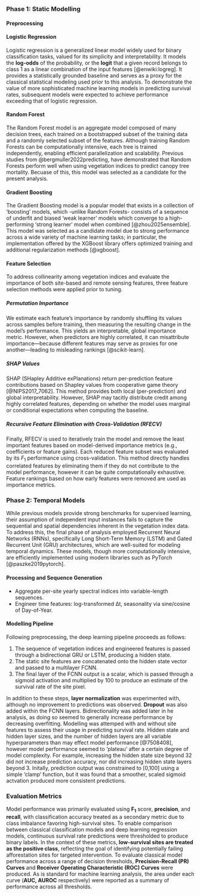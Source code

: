### Phase 1: Static Modelling

#### Preprocessing


#### Logistic Regression

Logistic regression is a generalized linear model widely used for binary classification tasks, valued for its simplicity and interpretability. It models the **log-odds** of the probability, or the **logit** that a given record belongs to class 1 as a linear combination of the input features [@enwiki:logreg]. It provides a statistically grounded baseline and serves as a proxy for the classical statistical modeling used prior to this analysis. To demonstrate the value of more sophisticated machine learning models in predicting survival rates, subsequent models were expected to achieve performance exceeding that of logistic regression.

#### Random Forest

The Random Forest model is an aggregate model composed of many decision trees, each trained on a bootstrapped subset of the training data and a randomly selected subset of the features. Although training Random Forests can be computationally intensive, each tree is trained independently, enabling efficient parallelization and scalability. Previous studies from @bergmuller2022predicting, have demonstrated that Random Forests perform well when using vegetation indices to predict canopy tree mortality. Becuase of this, this model was selected as a candidate for the present analysis.

#### Gradient Boosting

The Gradient Boosting model is a popular model that exists in a collection of 'boosting' models, which -unlike Random Forests- consists of a sequence of underfit and biased 'weak learner' models which converge to a high-performing 'strong learner' model when combined [@zhou2025ensemble]. This model was selected as a candidate model due to strong performance across a wide variety of machine learning tasks; in particular, the implementation offered by the XGBoost library offers optimized training and additional regularization methods [@xgboost].

#### Feature Selection

To address collinearity among vegetation indices and evaluate the importance of both site-based and remote sensing features,  three feature selection methods were applied prior to tuning.

##### Permutation Importance

We estimate each feature's importance by randomly shuffling its values across samples before training, then measuring the resulting change in the model’s performance. This yields an interpretable, global importance metric. However, when predictors are highly correlated, it can misattribute importance—because different features may serve as proxies for one another—leading to misleading rankings [@scikit-learn].

##### SHAP Values

SHAP (SHapley Additive exPlanations) return per-prediction feature contributions based on Shapley values from cooperative game theory [@NIPS2017_7062]. This method provides both local (per-prediction) and global interpretability. However, SHAP may tacitly distribute credit among highly correlated features, depending on whether the model uses marginal or conditional expectations when computing the baseline.

##### Recursive Feature Elimination with Cross‑Validation (RFECV)

Finally, RFECV is used to iteratively train the model and remove the least important features based on model-derived importance metrics (e.g., coefficients or feature gains). Each reduced feature subset was evaluated by its $F_1$ performance using cross-validation. This method directly handles correlated features by eliminating them if they do not contribute to the model performance, however it can be quite computationally exhaustive. Feature rankings based on how early features were removed are used as importance metrics.

### Phase 2: Temporal Models

While previous models provide strong benchmarks for supervised learning, their assumption of independent input instances fails to capture the sequential and spatial dependencies inherent in the vegetation index data. To address this, the final phase of analysis employed Recurrent Neural Networks (RNNs), specifically Long Short-Term Memory (LSTM) and Gated Recurrent Unit (GRU) architectures, which are well-suited for modeling temporal dynamics. These models, though more computationally intensive, are efficiently implemented using modern libraries such as PyTorch [@paszke2019pytorch].

#### Processing and Sequence Generation
  - Aggregate per-site yearly spectral indices into variable-length sequences.  
  - Engineer time features: log-transformed Δt, seasonality via sine/cosine of Day-of-Year.

#### Modelling Pipeline

Following preprocessing, the deep learning pipeline proceeds as follows:

1. The sequence of vegetation indices and engineered features is passed through a bidirectional GRU or LSTM, producing a hidden state.
2. The static site features are concatenated onto the hidden state vector and passed to a multilayer FCNN.
3. The final layer of the FCNN output is a scalar, which is passed through a sigmoid activation and multiplied by 100 to produce an estimate of the survival rate of the site pixel. 

In addition to these steps, **layer normalization** was experimented with, although no improvement to predictions was observed. **Dropout** was also added within the FCNN layers. Bidirectionality was added later in he analysis, as doing so seemed to generally increase performance by decreasing overfitting. Modelling was attemped with and without site features to assess their usage in predicting survival rate. Hidden state and hidden layer sizes, and the number of hidden layers are all variable hyperparameters than may effect model performance [@7508408], however model performance seemed to 'plateau' after a certain degree of model complexity. For example, increasing the hidden state size beyond 32 did not increase prediction accuracy, nor did increasing hidden state layers beyond 3. Initally, prediction output was constrained to [0,100] using a simple 'clamp' function, but it was found that a smoother, scaled sigmoid actvation produced more consistent predictions. 

### Evaluation Metrics

Model performance was primarily evaluated using $\boldsymbol{F_1}$ score, **precision**, and **recall**, with classification accuracy treated as a secondary metric due to class imbalance favoring high-survival sites. To enable comparison between classical classification models and deep learning regression models, continuous survival rate predictions were thresholded to produce binary labels. In the context of these metrics, **low-survival sites are treated as the positive class**, reflecting the goal of identifying potentially failing afforestation sites for targeted intervention. To evaluate classical model performance across a range of decision thresholds, **Precision-Recall (PR) Curves** and **Receiver Operating Characteristic (ROC) Curves** were produced. As is standard for machine learning analysis, the area under each curve (**AUC, AUROC** respectively) were reported as a summary of performance across all thresholds.

